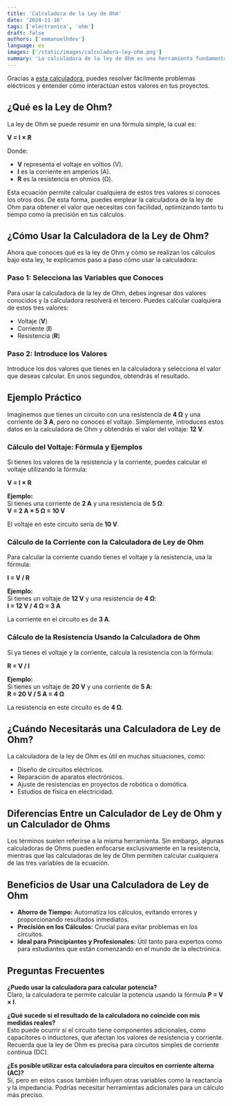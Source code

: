 ```yaml
---
title: 'Calculadora de la Ley de Ohm'
date: '2024-11-16'
tags: ['electronica', 'ohm']
draft: false
authors: ['emmanuelhdev']
language: es
images: ['/static/images/calculadora-ley-ohm.png']
summary: 'La calculadora de la ley de Ohm es una herramienta fundamental para quienes estudian o trabajan en áreas como la ingeniería, la electrónica y la física. Esta ley, desarrollada por el físico alemán **Georg Simon Ohm**, establece una relación directa entre el voltaje, la corriente y la resistencia de un circuito eléctrico.'
---
```

Gracias a [esta calculadora](/tools/calculadora-ley-ohm), puedes resolver fácilmente problemas eléctricos y entender cómo interactúan estos valores en tus proyectos.

## ¿Qué es la Ley de Ohm?

La ley de Ohm se puede resumir en una fórmula simple, la cual es:

**V = I × R**

Donde:
- **V** representa el voltaje en voltios (V).
- **I** es la corriente en amperios (A).
- **R** es la resistencia en ohmios (Ω).

Esta ecuación permite calcular cualquiera de estos tres valores si conoces los otros dos. De esta forma, puedes emplear la calculadora de la ley de Ohm para obtener el valor que necesitas con facilidad, optimizando tanto tu tiempo como la precisión en tus cálculos.



## ¿Cómo Usar la Calculadora de la Ley de Ohm?

Ahora que conoces qué es la ley de Ohm y cómo se realizan los cálculos bajo esta ley, te explicamos paso a paso cómo usar la calculadora:

### Paso 1: Selecciona las Variables que Conoces
Para usar la calculadora de la ley de Ohm, debes ingresar dos valores conocidos y la calculadora resolverá el tercero. Puedes calcular cualquiera de estos tres valores:
- Voltaje (**V**)
- Corriente (**I**)
- Resistencia (**R**)

### Paso 2: Introduce los Valores
Introduce los dos valores que tienes en la calculadora y selecciona el valor que deseas calcular. En unos segundos, obtendrás el resultado.



## Ejemplo Práctico

Imaginemos que tienes un circuito con una resistencia de **4 Ω** y una corriente de **3 A**, pero no conoces el voltaje. Simplemente, introduces estos datos en la calculadora de Ohm y obtendrás el valor del voltaje: **12 V**.



### Cálculo del Voltaje: Fórmula y Ejemplos
Si tienes los valores de la resistencia y la corriente, puedes calcular el voltaje utilizando la fórmula:  

**V = I × R**

**Ejemplo:**  
Si tienes una corriente de **2 A** y una resistencia de **5 Ω**:  
**V = 2 A × 5 Ω = 10 V**  

El voltaje en este circuito sería de **10 V**.



### Cálculo de la Corriente con la Calculadora de Ley de Ohm
Para calcular la corriente cuando tienes el voltaje y la resistencia, usa la fórmula:  

**I = V / R**

**Ejemplo:**  
Si tienes un voltaje de **12 V** y una resistencia de **4 Ω**:  
**I = 12 V / 4 Ω = 3 A**  

La corriente en el circuito es de **3 A**.



### Cálculo de la Resistencia Usando la Calculadora de Ohm
Si ya tienes el voltaje y la corriente, calcula la resistencia con la fórmula:  

**R = V / I**

**Ejemplo:**  
Si tienes un voltaje de **20 V** y una corriente de **5 A**:  
**R = 20 V / 5 A = 4 Ω**  

La resistencia en este circuito es de **4 Ω**.



## ¿Cuándo Necesitarás una Calculadora de Ley de Ohm?

La calculadora de la ley de Ohm es útil en muchas situaciones, como:  
- Diseño de circuitos eléctricos.  
- Reparación de aparatos electrónicos.  
- Ajuste de resistencias en proyectos de robótica o domótica.  
- Estudios de física en electricidad.  



## Diferencias Entre un Calculador de Ley de Ohm y un Calculador de Ohms

Los términos suelen referirse a la misma herramienta. Sin embargo, algunas calculadoras de Ohms pueden enfocarse exclusivamente en la resistencia, mientras que las calculadoras de ley de Ohm permiten calcular cualquiera de las tres variables de la ecuación.



## Beneficios de Usar una Calculadora de Ley de Ohm

- **Ahorro de Tiempo:** Automatiza los cálculos, evitando errores y proporcionando resultados inmediatos.  
- **Precisión en los Cálculos:** Crucial para evitar problemas en los circuitos.  
- **Ideal para Principiantes y Profesionales:** Útil tanto para expertos como para estudiantes que están comenzando en el mundo de la electrónica.  



## Preguntas Frecuentes

**¿Puedo usar la calculadora para calcular potencia?**  
Claro, la calculadora te permite calcular la potencia usando la fórmula **P = V × I**.

**¿Qué sucede si el resultado de la calculadora no coincide con mis medidas reales?**  
Esto puede ocurrir si el circuito tiene componentes adicionales, como capacitores o inductores, que afectan los valores de resistencia y corriente. Recuerda que la ley de Ohm es precisa para circuitos simples de corriente continua (DC).

**¿Es posible utilizar esta calculadora para circuitos en corriente alterna (AC)?**  
Sí, pero en estos casos también influyen otras variables como la reactancia y la impedancia. Podrías necesitar herramientas adicionales para un cálculo más preciso.
